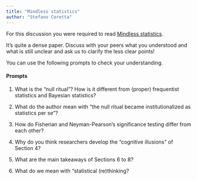 ```yaml
---
title: "Mindless statistics"
author: "Stefano Coretta"
---
```


For this discussion you were required to read [Mindless statistics](https://www.doi.org/10.1016/j.socec.2004.09.033).

It's quite a dense paper. Discuss with your peers what you understood and what is still unclear and ask us to clarify the less clear points!

You can use the following prompts to check your understanding.

::: callout-note
#### Prompts

1. What is the "null ritual"? How is it different from (proper) frequentist statistics and Bayesian statistics?

2. What do the author mean with "the null ritual became institutionalized as statistics per se"?

3. How do Fisherian and Neyman-Pearson's significance testing differ from each other?

4. Why do you think researchers develop the "cognitive illusions" of Section 4?

5. What are the main takeaways of Sections 6 to 8?

6. What do we mean with "statistical (re)thinking?
:::

